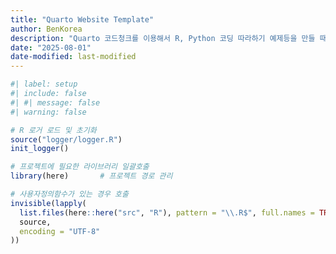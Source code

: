 ```yaml
---
title: "Quarto Website Template"
author: BenKorea
description: "Quarto 코드청크를 이용해서 R, Python 코딩 따라하기 예제등을 만들 때 활용하는 Template"
date: "2025-08-01"
date-modified: last-modified
---
```


```r
#| label: setup
#| include: false
#| #| message: false
#| warning: false

# R 로거 로드 및 초기화
source("logger/logger.R")
init_logger()

# 프로젝트에 필요한 라이브러리 일괄호출
library(here)       # 프로젝트 경로 관리

# 사용자정의함수가 있는 경우 호출
invisible(lapply(
  list.files(here::here("src", "R"), pattern = "\\.R$", full.names = TRUE),
  source,
  encoding = "UTF-8"
))
```
